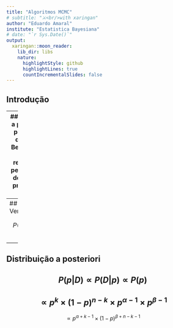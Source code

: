 ```yaml
---
title: "Algoritmos MCMC"
# subtitle: "⚔<br/>with xaringan"
author: "Eduardo Amaral"
institute: "Estatistica Bayesiana"
# date: "`r Sys.Date()`"
output:
  xaringan::moon_reader:
    lib_dir: libs
    nature:
      highlightStyle: github
      highlightLines: true
      countIncrementalSlides: false
---
```

## Introdução





---
## Distribuição a priori
Apriori para p é uma distribuição Beta(2, 2), que pode ser representada pela função de densidade de probabilidade (pdf):

$$P(p) = \frac{\Gamma(\alpha + \beta)}{\Gamma(\alpha)\Gamma(\beta)} \times p^{\alpha - 1} \times (1 - p)^{\beta - 1}$$
---
## Verossimilhança

$$P(D|p) = p^k \times (1 - p)^{n-k}$$
---

## Distribuição a posteriori
$$P(p|D) \propto P(D|p) \propto P(p)$$
--
$$\propto p^k \times (1-p)^{n-k} \times p^{\alpha - 1} \times p^{\beta - 1}$$
--
$$\propto p^{\alpha + k - 1} \times (1-p)^{\beta + n - k - 1}$$
